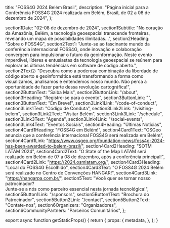 
  title: "FOSS4G 2024 Belém Brasil",
  description: "Página inicial para a Conferência FOSS4G 2024 realizada em Belém, Brasil, de 02 a 08 de dezembro de 2024",
};

  section1Date: "02-08 de dezembro de 2024",
  section1Subtitle:
    "No coração da Amazônia, Belém, a tecnologia geoespacial transcende fronteiras, revelando um mapa de possibilidades ilimitadas...",
  section2Heading: "Sobre o FOSS4G",
  section2Text1:
    "Junte-se ao fascinante mundo da conferência internacional FOSS4G, onde inovação e colaboração convergem para impulsionar o futuro da geoinformação. Neste evento imperdível, líderes e entusiastas da tecnologia geoespacial se reúnem para explorar as últimas tendências em software de código aberto.",
  section2Text2:
    "Descubra como a poderosa combinação da liberdade de código aberto e geoinformática está transformando a forma como visualizamos, analisamos e entendemos nosso mundo. Não perca a oportunidade de fazer parte dessa revolução cartográfica!",
  section2ButtonText: "Saiba Mais",
  section2ButtonLink: "/about",
  section3Heading: "Registre-se para o evento",
  section3ButtonLink: "",
  section3ButtonText: "Em Breve!",
  section3Link1Link: "/code-of-conduct",
  section3Link1Text: "Código de Conduta",
  section3Link2Link: "/visiting-belem",
  section3Link2Text: "Visitar Belém",
  section3Link3Link: "/schedule",
  section3Link3Text: "Agenda",
  section3Link4Link: "/social-events",
  section3Link4Text: "Eventos Sociais",
  section4Heading: "Últimas Notícias",
  section4Card1Heading: "FOSS4G em Belém!",
  section4Card1Text:
    "OSGeo anuncia que a conferência internacional FOSS4G será realizada em Belém",
  section4Card1Link:
    "https://www.osgeo.org/foundation-news/foss4g-2024-has-been-awarded-to-belem-brazil/",
  section4Card2Heading: "SOTM LATAM 2024",
  section4Card2Text:
    "O State of the Map LATAM será realizado em Belém de 07 a 08 de dezembro, após a conferência principal!",
  section4Card2Link:
    "https://2024.osmlatam.org/",
  section4Card3Heading: "Local do FOSS4G Escolhido",
  section4Card3Text:
    "O FOSS4G 2024 Belém será realizado no Centro de Convenções HANGAR!",
  section4Card3Link: "https://hangarpa.com.br/",
  section5Text:
    "Você quer se tornar nosso patrocinador? <br /> Junte-se a nós como parceiro essencial nesta jornada tecnológica!",
  section5Button1Link: "/sponsors",
  section5Button1Text: "Brochura do Patrocinador",
  section5Button2Link: "/contact",
  section5Button2Text: "Contate-nos",
  section6Organizers: "Organizadores",
  section6CommunityPartners: "Parceiros Comunitários",
};

<HomePage t={ptHomepagePhrases} />

export async function getStaticProps() {
  return {
    props: {
      metadata,
    },
  };
}